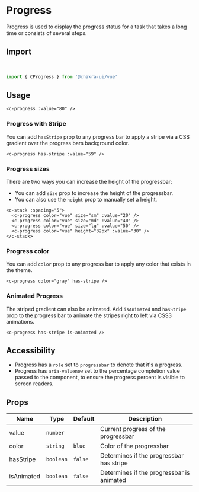 
<SEO
  title="Progress"
  description="Progress is used to display the progress status for a task that takes a long time or consists of several steps."
/>

# Progress

Progress is used to display the progress status for a task that takes a long time or consists of several steps.

## Import

<br />

```js
import { CProgress } from '@chakra-ui/vue'
```

## Usage

```vue live=true
<c-progress :value="80" />
```

### Progress with Stripe

You can add `hasStripe` prop to any progress bar to apply a stripe via a CSS
gradient over the progress bars background color.

```vue live=true
<c-progress has-stripe :value="59" />
```

### Progress sizes

There are two ways you can increase the height of the progressbar:

- You can add `size` prop to increase the height of the progressbar.
- You can also use the `height` prop to manually set a height.

```vue live=true
<c-stack :spacing="5">
  <c-progress color="vue" size="sm" :value="20" />
  <c-progress color="vue" size="md" :value="40" />
  <c-progress color="vue" size="lg" :value="50" />
  <c-progress color="vue" height="32px" :value="30" />
</c-stack>
```

### Progress color

You can add `color` prop to any progress bar to apply any color that exists in
the theme.

```vue live=true
<c-progress color="gray" has-stripe />
```

### Animated Progress

The striped gradient can also be animated. Add `isAnimated` and `hasStripe`
prop to the progress bar to animate the stripes right to left via CSS3
animations.

```vue live=true
<c-progress has-stripe is-animated />
```

## Accessibility

- Progress has a `role` set to `progressbar` to denote that it's a progress.
- Progress has `aria-valuenow` set to the percentage completion value passed to
  the component, to ensure the progress percent is visible to screen readers.

## Props

| Name       | Type      | Default | Description                               |
| ---------- | --------- | ------- | ----------------------------------------- |
| value      | `number`  |         | Current progress of the progressbar       |
| color      | `string`  | `blue`  | Color of the progressbar                  |
| hasStripe  | `boolean` | `false` | Determines if the progressbar has stripe  |
| isAnimated | `boolean` | `false` | Determines if the progressbar is animated |
